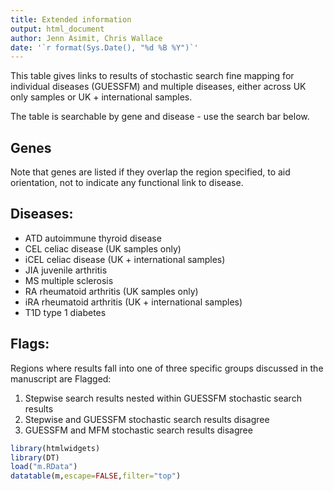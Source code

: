 ```yaml
---
title: Extended information
output: html_document
author: Jenn Asimit, Chris Wallace
date: '`r format(Sys.Date(), "%d %B %Y")`'
---
```


This table gives links to results of stochastic search fine mapping for individual diseases (GUESSFM) and multiple diseases, either across UK only samples or UK + international samples.

The table is searchable by gene and disease - use the search bar below.

## Genes
Note that genes are listed if they overlap the region specified, to aid orientation, not to indicate any functional link to disease.

## Diseases:
* ATD autoimmune thyroid disease
* CEL celiac disease (UK samples only)
* iCEL celiac disease (UK + international samples)
* JIA juvenile arthritis
* MS multiple sclerosis
* RA rheumatoid arthritis (UK samples only)
* iRA rheumatoid arthritis (UK + international samples)
* T1D type 1 diabetes

## Flags:
Regions where results fall into one of three specific groups discussed in the manuscript are Flagged:

1. Stepwise search results nested within GUESSFM stochastic search results
2. Stepwise and GUESSFM stochastic search results disagree
3. GUESSFM and MFM stochastic search results disagree


```r
library(htmlwidgets)
library(DT)
load("m.RData")
datatable(m,escape=FALSE,filter="top")
```

